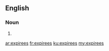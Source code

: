 ==English==

===Noun===
{{head|en|plural}}

# {{plural of|expiree|lang=en}}

[[ar:expirees]]
[[fr:expirees]]
[[ku:expirees]]
[[my:expirees]]